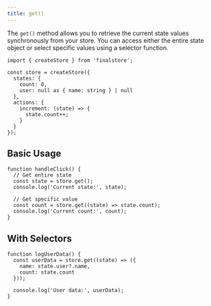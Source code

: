 ```yaml
---
title: get()
---
```


The `get()` method allows you to retrieve the current state values synchronously from your store. You can access either the entire state object or select specific values using a selector function.

```tsx
import { createStore } from 'finalstore';

const store = createStore({
  states: {
    count: 0,
    user: null as { name: string } | null
  },
  actions: {
    increment: (state) => {
      state.count++;
    }
  }
});
```

## Basic Usage

```tsx
function handleClick() {
  // Get entire state
  const state = store.get();
  console.log('Current state:', state);

  // Get specific value
  const count = store.get((state) => state.count);
  console.log('Current count:', count);
}
```

## With Selectors

```tsx
function logUserData() {
  const userData = store.get((state) => ({
    name: state.user?.name,
    count: state.count
  }));

  console.log('User data:', userData);
}
```
